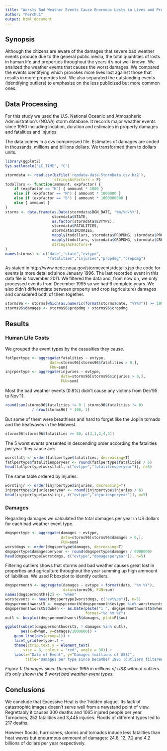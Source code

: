 ```yaml
---
title: "Worsts Bad Weather Events Cause Enormous Losts in Lives and Properties."
author: "herchu1"
output: html_document
---
```


## Synopsis

Although the citizens are aware of the damages that severe bad weather
events produce due to the general public media, the total quantities of losts
in human life and properties throughout the years it's not well known.
We analized the weather events that causes the worst damages. We compared
the events identifying which provokes more lives lost against those that
results in more properties lost. We also separated the outstanding events
(identifying outliers) to emphasize on the less publicized but more common
ones.

## Data Processing

For this study we used the U.S. National Oceanic and Atmospheric
Administration's (NOAA) storm database. It records major weather
events since 1950 including location, duration and estimates in
property damages and fatalities and injuries.

The data comes in a cvs compressed file.
Estimates of damages are coded in thousands, millions and billions
dollars. We transformed them to dollars units.

```r
library(ggplot2)
Sys.setlocale("LC_TIME", "C")
```
```r
stormdata <- read.csv(bzfile('repdata-data-StormData.csv.bz2'),
                      stringsAsFactors = F)
todollars <- function(ammount, expfactor) {
    if (expfactor == "K") { ammount * 1000 }
    else if (expfactor == "M") { ammount * 1000000 }
    else if (expfactor == "B") { ammount * 1000000000 }
    else { ammount }
}
storms <- data.frame(as.Date(stormdata$BGN_DATE, '%m/%d/%Y'),
                     stormdata$STATE,
                     as.factor(stormdata$EVTYPE),
                     stormdata$FATALITIES,
                     stormdata$INJURIES,
                     mapply(todollars, stormdata$PROPDMG, stormdata$PROPDMGEXP),
                     mapply(todollars, stormdata$CROPDMG, stormdata$CROPDMGEXP),
                     stringsAsFactors=F
)
names(storms) <- c("date","state","evtype",
                   "fatalities","injuries","propdmg","cropdmg")
```

As stated in http://www.ncdc.noaa.gov/stormevents/details.jsp the code for
events is more detailed since January 1996. The last recorded event in
this data file is November 2011. We filtered the data and, from now on,
we only processed events from December 1995 so we had 6 complete years.
We also didn't differentiate between property and crop (agriculture)
damages and considered both of them together.

```r
storms96 <- storms[which(as.numeric(format(storms$date, "%Y%m")) >= 199512),]
storms96$damages <- storms96$propdmg + storms96$cropdmg

```


## Results

### Human Life Costs

We grouped the event types by the casualties they cause.

```r
fatlpertype <- aggregate(fatalities ~ evtype,
                    data=storms96[storms96$fatalities > 0,],
                    FUN=sum)
injrpertype <- aggregate(injuries ~ evtype,
                         data=storms96[storms96$injuries > 0,],
                         FUN=sum)
```                         

Most the bad weather events (0.8%) didn't cause any victims
from Dec'95 to Nov'11.

```r
round(sum(storms96$fatalities != 0 | storms96$fatalities != 0)
            / nrow(storms96) * 100, 1)
```

But some of them were breathless and hard to forget like the Joplin
tornado and the heatwaves in the Midwest.

```r
storms96[storms96$fatalities >= 50, c(3,1,2,4,5)]
```

The 5 worst events presented in descending order according
the fatalities per year they cause are:

```r
worstfatl <- order(fatlpertype$fatalities, decreasing=T)
fatlpertype$fatalitiesperyear <- round(fatlpertype$fatalities / 6)
head(fatlpertype[worstfatl, c("evtype","fatalitiesperyear")], n=5)
```

The same table ordered by injuries:

```r
worstinjr <- order(injrpertype$injuries, decreasing=T)
injrpertype$injuriesperyear <- round(injrpertype$injuries / 6)
head(injrpertype[worstinjr, c("evtype","injuriesperyear")], n=5)
```

### Damages

Regarding damages we calculated the total damages per year in US dollars
for each bad weather event type.

```r
dmgspertype <- aggregate(damages ~ evtype,
                         data=storms96[storms96$damages > 0,],
                         FUN=sum)
worstdmgs <- order(dmgspertype$damages, decreasing=T)
dmgspertype$damagesperyear <- round(dmgspertype$damages / 6000000)
head(dmgspertype[worstdmgs, c("evtype","damagesperyear")], n=5)
```

Filtering outliers shows that storms and bad weather causes
great lost in properties and agriculture throughout the year
summing up high ammount of liabilities.
We used R boxplot to identify outliers.

```r
dmgspermonth <- aggregate(damages ~ evtype + format(date, "%m %Y"),
                          data=storms96, FUN=sum)
names(dmgspermonth)[2] <- "when"
worstevents <- head(dmgspertype[worstdmgs, c("evtype")], n=5)
dmgspermonthworst5 <- dmgspermonth[dmgspermonth$evtype %in% worstevents,]
dmgspermonthworst5$dwhen <- as.Date(paste("1 ", dmgspermonthworst5$when),
                                    format="%d %m %Y")
outl <- boxplot(dmgspermonthworst5$damages, plot=F)$out
```
```r
ggplot(subset(dmgspermonthworst5, ! damages %in% outl),
       aes(x=dwhen, y=damages/1000000)) +
    geom_line(aes(group=1)) +
    facet_grid(evtype~.) +
    theme(strip.text.y = element_text(
        size = 8, colour = "red", angle = 90)) +
    labs(x="Date of Event", y="Damages (millions of US$)",
         title="Damages per type since December 1995 (outliers filtered).")
```

_Figure 1: Damages since December 1995 in millions of US$ without outliers.
It's only shown the 5 worst bad weather event types._

## Conclusions

We conclude that Excessive Heat is the 'hidden plague'. Its lack of catastrophic
images doesn't serve well from a newstand point of view. Regrettably it
causes 300 deaths and 1065 injured people per year.
Tornadoes, 252 fatalities and 3,445 injuries. Floods of different types
led to 217 deaths.

However floods, hurricanes, storms and tornados induce less fatalities than
heat waves but enourmous ammount of damages: 24.8, 12, 7.2 and 4.2 billions
of dollars per year respectively.
